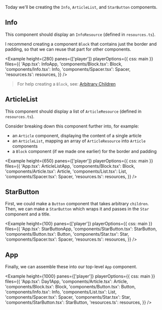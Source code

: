

Today we'll be creating the `Info`, `ArticleList`, and `StarButton` components.

## Info

This component should display an `InfoResource` (defined in `resources.ts`).

I recommend creating a component `Block` that contains just the border and padding, so that we can reuse that part for other components.

<Example
  height={280}
  panes={['player']}
  playerOptions={{ css: main }}
  files={{
    'App.tsx': InfoApp,
    'components/Block.tsx': Block,
    'components/Info.tsx': Info,
    'components/Spacer.tsx': Spacer,
    'resources.ts': resources,
  }}
/>

> For help creating a `Block`, see: [Arbitrary Children](/patterns/arbitrary_children)

## ArticleList

This component should display a list of `ArticleResource` (defined in `resources.ts`).

Consider breaking down this component further into, for example:

- an `Article` component, displaying the content of a single article
- an `ArticleList`, mapping an array of `ArticleResource` into `Article` components
- a `Block` component (if we made one earlier) for the border and padding

<Example
  height={650}
  panes={['player']}
  playerOptions={{ css: main }}
  files={{
    'App.tsx': ArticleListApp,
    'components/Block.tsx': Block,
    'components/Article.tsx': Article,
    'components/List.tsx': List,
    'components/Spacer.tsx': Spacer,
    'resources.ts': resources,
  }}
/>

## StarButton

First, we could make a `Button` component that takes arbitrary `children`. Then, we can make a `StarButton` which wraps it and passes in the `Star` component and a title.

<Example
  height={100}
  panes={['player']}
  playerOptions={{ css: main }}
  files={{
    'App.tsx': StarButtonApp,
    'components/StarButton.tsx': StarButton,
    'components/Button.tsx': Button,
    'components/Star.tsx': Star,
    'components/Spacer.tsx': Spacer,
    'resources.ts': resources,
  }}
/>

## App

Finally, we can assemble these into our top-level `App` component.

<Example
  height={1000}
  panes={['player']}
  playerOptions={{ css: main }}
  files={{
    'App.tsx': Day1App,
    'components/Article.tsx': Article,
    'components/Block.tsx': Block,
    'components/Button.tsx': Button,
    'components/Info.tsx': Info,
    'components/List.tsx': List,
    'components/Spacer.tsx': Spacer,
    'components/Star.tsx': Star,
    'components/StarButton.tsx': StarButton,
    'resources.ts': resources,
  }}
/>

